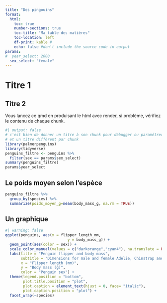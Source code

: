 ```yaml
---
title: "Des pingouins"
format:
  html:
    toc: true
    number-sections: true
    toc-title: "Ma table des matières"
    toc-location: left
    df-print: kable # 
    echo: false #don't include the source code in output
params:
#  year_select: 2008
  sex_select: "female"
---
```


# Titre 1 
## Titre 2

Vous lancez ce qmd en produisant le html avec render, si problème, vérifiez le
contenu de chaque chunk.

```r
#| output: false
# c'est bien de donner un titre à son chunk pour débugger ou paramétrer
# et un titre différent par chunk
library(palmerpenguins)
library(tidyverse)
penguins_filtre <- penguins %>% 
  filter(sex == params$sex_select)
summary(penguins_filtre)
params$year_select
```

## Le poids moyen selon l'espèce
```r
penguins_filtre %>% 
  group_by(species) %>% 
  summarize(poids_moyen_g=mean(body_mass_g, na.rm = TRUE))
```


## Un graphique
```r
#| warning: false
ggplot(penguins, aes(x = flipper_length_mm,
                            y = body_mass_g)) +
  geom_point(aes(color = sex)) +
  scale_color_manual(values = c("darkorange","cyan4"), na.translate = FALSE) +
  labs(title = "Penguin flipper and body mass",
       subtitle = "Dimensions for male and female Adelie, Chinstrap and Gentoo Penguins at Palmer Station LTER",
       x = "Flipper length (mm)",
       y = "Body mass (g)",
       color = "Penguin sex") +
  theme(legend.position = "bottom",
        plot.title.position = "plot",
        plot.caption = element_text(hjust = 0, face= "italic"),
        plot.caption.position = "plot") +
  facet_wrap(~species)
```